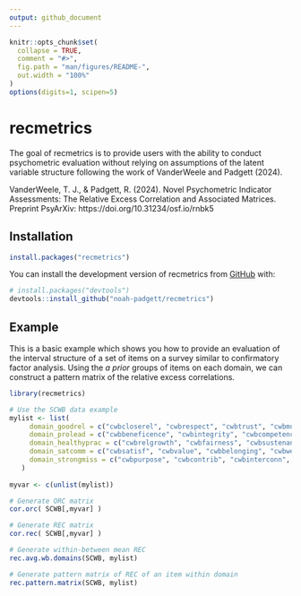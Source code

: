 ```yaml
---
output: github_document
---
```


<!-- README.md is generated from README.Rmd. Please edit that file -->

```r
knitr::opts_chunk$set(
  collapse = TRUE,
  comment = "#>",
  fig.path = "man/figures/README-",
  out.width = "100%"
)
options(digits=1, scipen=5)
```

# recmetrics

<!-- badges: start -->
<!-- badges: end -->

The goal of recmetrics is to provide users with the ability to conduct psychometric evaluation without relying on assumptions of the latent variable structure following the work of VanderWeele and Padgett (2024).

VanderWeele, T. J., \& Padgett, R. (2024). Novel Psychometric Indicator Assessments: The Relative Excess Correlation and Associated Matrices. Preprint PsyArXiv: https://doi.org/10.31234/osf.io/rnbk5

## Installation

``` r
install.packages("recmetrics")
```

You can install the development version of recmetrics from [GitHub](https://github.com/) with:

``` r
# install.packages("devtools")
devtools::install_github("noah-padgett/recmetrics")
```

## Example

This is a basic example which shows you how to provide an evaluation of the interval structure of a set of items on a survey similar to confirmatory factor analysis.
Using the *a prior* groups of items on each domain, we can construct a pattern matrix of the relative excess correlations.

```r
library(recmetrics)

# Use the SCWB data example
mylist <- list(
     domain_goodrel = c("cwbcloserel", "cwbrespect", "cwbtrust", "cwbmutuality"),
     domain_prolead = c("cwbbeneficence", "cwbintegrity", "cwbcompetence", "cwbvision"),
     domain_healthyprac = c("cwbrelgrowth", "cwbfairness", "cwbsustenance", "cwbachieve"),
     domain_satcomm = c("cwbsatisf", "cwbvalue", "cwbbelonging", "cwbwelcome"),
     domain_strongmiss = c("cwbpurpose", "cwbcontrib", "cwbinterconn", "cwbsynergy")
   )
   
myvar <- c(unlist(mylist))

# Generate ORC matrix
cor.orc( SCWB[,myvar] )

# Generate REC matrix
cor.rec( SCWB[,myvar] )

# Generate within-between mean REC
rec.avg.wb.domains(SCWB, mylist)

# Generate pattern matrix of REC of an item within domain
rec.pattern.matrix(SCWB, mylist)

```


